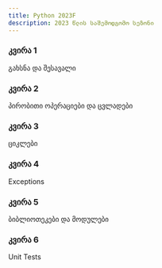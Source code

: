 ```yaml
---
title: Python 2023F
description: 2023 წლის საშემოდგომო სეზონი
---
```


<div className="grid sm:grid-cols-1 gap-4 mt-6">

<Card href="/classes/python/2023f/week-1">

### კვირა 1

გახსნა და შესავალი

</Card>

<Card href="/classes/python/2023f/week-2">

### კვირა 2

პირობითი ოპერაციები და ცვლადები

</Card>

<Card href="/classes/python/2023f/week-3">

### კვირა 3

ციკლები

</Card>

<Card href="/classes/python/2023f/week-4">

### კვირა 4

Exceptions

</Card>

<Card href="/classes/python/2023f/week-5">

### კვირა 5

ბიბლიოთეკები და მოდულები

</Card>

<Card href="/classes/python/2023f/week-6">

### კვირა 6

Unit Tests

</Card>

</div>
